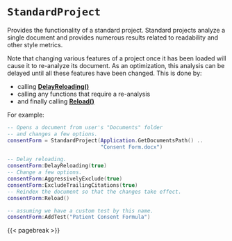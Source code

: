 # `StandardProject` {#standard-project}

Provides the functionality of a standard project. Standard projects analyze a single document and provides numerous results related to readability and other style metrics.

Note that changing various features of a project once
it has been loaded will cause it to re-analyze its
document. As an optimization, this analysis can be
delayed until all these features have been changed.
This is done by:

- calling **[DelayReloading()](#standard-delayreloading)**
- calling any functions that require a re-analysis
- and finally calling **[Reload()](#standard-reload)**

For example:

``` .lua
-- Opens a document from user's "Documents" folder
-- and changes a few options.
consentForm = StandardProject(Application.GetDocumentsPath() ..
                              "Consent Form.docx")

-- Delay reloading.
consentForm:DelayReloading(true)
-- Change a few options.
consentForm:AggressivelyExclude(true)
consentForm:ExcludeTrailingCitations(true)
-- Reindex the document so that the changes take effect.
consentForm:Reload()

-- assuming we have a custom test by this name.
consentForm:AddTest("Patient Consent Formula")
```

{{< pagebreak >}}